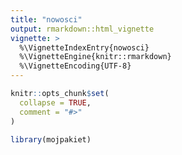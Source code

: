 ```yaml
---
title: "nowosci"
output: rmarkdown::html_vignette
vignette: >
  %\VignetteIndexEntry{nowosci}
  %\VignetteEngine{knitr::rmarkdown}
  %\VignetteEncoding{UTF-8}
---
```





```r
knitr::opts_chunk$set(
  collapse = TRUE,
  comment = "#>"
)
```




```r
library(mojpakiet)
```
